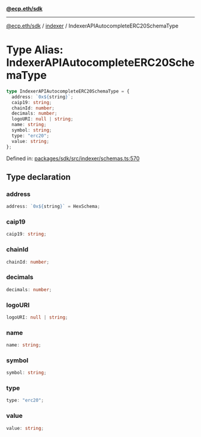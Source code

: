 [**@ecp.eth/sdk**](../../index.mdx)

***

[@ecp.eth/sdk](/sdk-reference/index.mdx) / [indexer](/sdk-reference/indexer/index.mdx) / IndexerAPIAutocompleteERC20SchemaType

# Type Alias: IndexerAPIAutocompleteERC20SchemaType

```ts
type IndexerAPIAutocompleteERC20SchemaType = {
  address: `0x${string}`;
  caip19: string;
  chainId: number;
  decimals: number;
  logoURI: null | string;
  name: string;
  symbol: string;
  type: "erc20";
  value: string;
};
```

Defined in: [packages/sdk/src/indexer/schemas.ts:570](https://github.com/ecp-eth/comments-monorepo/blob/main/packages/sdk/src/indexer/schemas.ts#L570)

## Type declaration

### address

```ts
address: `0x${string}` = HexSchema;
```

### caip19

```ts
caip19: string;
```

### chainId

```ts
chainId: number;
```

### decimals

```ts
decimals: number;
```

### logoURI

```ts
logoURI: null | string;
```

### name

```ts
name: string;
```

### symbol

```ts
symbol: string;
```

### type

```ts
type: "erc20";
```

### value

```ts
value: string;
```
